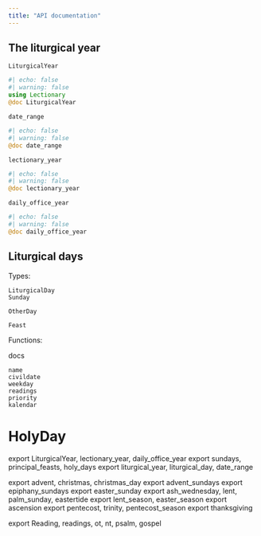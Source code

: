 ```yaml
---
title: "API documentation"
---
```



## The liturgical year

`LiturgicalYear` 

:::{.callout-note appearance="minimal"}
```julia
#| echo: false
#| warning: false
using Lectionary
@doc LiturgicalYear
```
:::


`date_range`

:::{.callout-note appearance="minimal"}
```julia
#| echo: false
#| warning: false
@doc date_range
```
:::

`lectionary_year`

:::{.callout-note appearance="minimal"}
```julia
#| echo: false
#| warning: false
@doc lectionary_year
```
:::



`daily_office_year`

:::{.callout-note appearance="minimal"}
```julia
#| echo: false
#| warning: false
@doc daily_office_year
```
:::



## Liturgical days

Types:


```
LiturgicalDay
Sunday

OtherDay
```

```@docs
Feast
```

Functions:

docs
```
name
civildate
weekday
readings
priority
kalendar
```


# HolyDay


export LiturgicalYear, lectionary_year, daily_office_year
export sundays, principal_feasts, holy_days
export liturgical_year, liturgical_day, date_range

export advent, christmas, christmas_day
export advent_sundays
export epiphany_sundays
export easter_sunday
export ash_wednesday, lent, palm_sunday, eastertide
export lent_season, easter_season
export ascension
export pentecost, trinity, pentecost_season
export thanksgiving

export Reading, readings, ot, nt, psalm, gospel